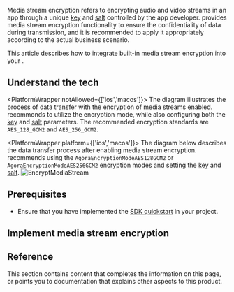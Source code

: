 
Media stream encryption refers to encrypting audio and video streams in an app through a unique [key](https://en.wikipedia.org/wiki/Public_key_certificate) and [salt](https://en.wikipedia.org/wiki/Salt_(cryptography)) controlled by the app developer. <Vg k="COMPANY" /> provides media stream encryption functionality to ensure the confidentiality of data during transmission, and it is recommended to apply it appropriately according to the actual business scenario.

This article describes how to integrate <Vg k="COMPANY" /> built-in media stream encryption into your <Vpl k="CLIENT" />.

## Understand the tech

<PlatformWrapper notAllowed={['ios','macos']}>
The diagram illustrates the process of data transfer with the encryption of media streams enabled. <Vg k="COMPANY" /> recommonds to utilize the encryption mode, while also configuring both the [key](https://en.wikipedia.org/wiki/Public_key_certificate) and [salt](https://en.wikipedia.org/wiki/Salt_(cryptography)) parameters. The recommended encryption standards are `AES_128_GCM2` and `AES_256_GCM2`.
</PlatformWrapper>

<PlatformWrapper platform={['ios','macos']}>
The diagram below describes the data transfer process after enabling media stream encryption. <Vg k="COMPANY" /> recommends using the `AgoraEncryptionModeAES128GCM2` or `AgoraEncryptionModeAES256GCM2` encryption modes and setting the [key](https://en.wikipedia.org/wiki/Public_key_certificate) and [salt](https://en.wikipedia.org/wiki/Salt_(cryptography)).
</PlatformWrapper>
![EncryptMediaStream](/images/video-sdk/encrypt_media_streams_dataTransferProcess-temp.png)

## Prerequisites
- Ensure that you have implemented the [SDK quickstart](../get-started/get-started-sdk) in your project. 

## Implement media stream encryption
<ProjectImplement/>

## Reference
This section contains content that completes the information on this page, or points you to documentation that explains other aspects to this product.

<Reference/>





